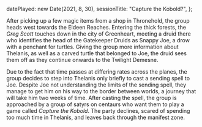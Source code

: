   datePlayed: new Date(2021, 8, 30),
  sessionTitle: "Capture the Kobold?",
};

After picking up a few magic items from a shop in Thronehold, the group heads west towards the Eldeen Reaches.
Entering the thick forests, the _Greg Scott_ touches down in the city of Greenheart, meeting a druid there who identifies the head of the Gatekeeper Druids as Snappy Joe, a drow with a penchant for turtles.
Giving the group more information about Thelanis, as well as a carved turtle that belonged to Joe, the druid sees them off as they continue onwards to the Twilight Demesne.

Due to the fact that time passes at differing rates across the planes, the group decides to step into Thelanis only briefly to cast a sending spell to Joe.
Despite Joe not understanding the limits of the sending spell, they manage to get him on his way to the border between worlds, a journey that will take him two weeks of time.
After casting the spell, the group is approached by a group of satyrs on centaurs who want them to play a game called _Capture the Kobold_.
The party declines, scared of spending too much time in Thelanis, and leaves back through the manifest zone.
